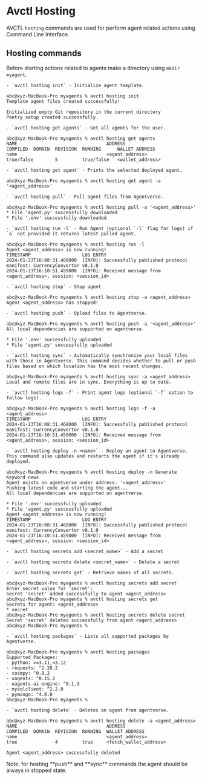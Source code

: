 
# Avctl Hosting

AVCTL `hosting` commands are used for perform agent related actions using Command Line Interface.

## Hosting commands

Before starting actions related to agents make a directory using `mkdir myagent`.

    - `avctl hosting init` - Initialize agent template.

```
abc@xyz-MacBook-Pro myagents % avctl hosting init
Template agent files created successfully!

Initialized empty Git repository in the current directory
Poetry setup created successfully
```

    - `avctl hosting get agents` - Get all agents for the user.

```
abc@xyz-MacBook-Pro myagents % avctl hosting get agents
NAME                                 ADDRESS                                                            COMPILED  DOMAIN  REVISION  RUNNING      WALLET ADDRESS
name                                 <agent_address>                                                      true/false        5         true/false   <wallet_address>
```

    - `avctl hosting get agent` - Prints the selected deployed agent.

```
abc@xyz-MacBook-Pro myagents % avctl hosting get agent -a '<agent_address>'
```

    - `avctl hosting pull` - Pull agent files from Agentverse.

```
abc@xyz-MacBook-Pro myagents % avctl hosting pull -a '<agent_address>'
* File 'agent.py' successfully downloaded
* File '.env' successfully downloaded
```

    - `avctl hosting run -l` - Run Agent (optional `-l` flag for logs) if `a` not provided it returns latest pulled agent.

```
abc@xyz-MacBook-Pro myagents % avctl hosting run -l                                                                   
Agent <agent_address> is now running!
TIMESTAMP                   LOG ENTRY
2024-01-23T16:08:31.468000  [INFO]: Successfully published protocol manifest: CurrencyConvertor v0.1.0
2024-01-23T16:10:51.459000  [INFO]: Received message from <agent_address>, session: <session_id>
```

    - `avctl hosting stop` - Stop agent

```
abc@xyz-MacBook-Pro myagents % avctl hosting stop -a <agent_address>
Agent <agent_address> has stopped!
```

    - `avctl hosting push` - Upload files to Agentverse.

```
abc@xyz-MacBook-Pro myagents % avctl hosting push -a '<agent_address>'
All local dependencies are supported on agentverse.

* File '.env' successfully uploaded
* File 'agent.py' successfully uploaded
```

    - `avctl hosting sync` - Automatically synchronize your local files with those in Agentverse. This command decides whether to pull or push files based on which location has the most recent changes.

```
abc@xyz-MacBook-Pro myagents % avctl hosting sync -a <agent_address>
Local and remote files are in sync. Everything is up to date.
```

    - `avctl hosting logs -f` - Print agent logs (optional `-f` option to follow logs).

```
abc@xyz-MacBook-Pro myagents % avctl hosting logs -f -a <agent_address>
TIMESTAMP                   LOG ENTRY
2024-01-23T16:08:31.468000  [INFO]: Successfully published protocol manifest: CurrencyConvertor v0.1.0
2024-01-23T16:10:51.459000  [INFO]: Received message from <agent_address>, session: <session_id>
```

    - `avctl hosting deploy -n <name>` - Deploy an agent to Agentverse. This command also updates and restarts the agent if it's already deployed.

```
abc@xyz-MacBook-Pro myagents % avctl hosting deploy -n Generate Keyword news
Agent exists on agentverse under address: '<agent_address>'
Pushing latest code and starting the agent...
All local dependencies are supported on agentverse.

* File '.env' successfully uploaded
* File 'agent.py' successfully uploaded
Agent <agent_address> is now running!
TIMESTAMP                   LOG ENTRY
2024-01-23T16:08:31.468000  [INFO]: Successfully published protocol manifest: CurrencyConvertor v0.1.0
2024-01-23T16:10:51.459000  [INFO]: Received message from <agent_address>, session: <session_id>
```

    - `avctl hosting secrets add <secret_name>` - Add a secret

    - `avctl hosting secrets delete <secret_name>` - Delete a secret

    - `avctl hosting secrets get` - Retrieve names of all secrets.

```
abc@xyz-MacBook-Pro myagents % avctl hosting secrets add secret
Enter secret value for 'secret': 
Secret 'secret' added successfully to agent <agent_address>
abc@xyz-MacBook-Pro myagents % avctl hosting secrets get
Secrets for agent: <agent_address>
* secret
abc@xyz-MacBook-Pro myagents % avctl hosting secrets delete secret
Secret 'secret' deleted successfully from agent <agent_address>
abc@xyz-MacBook-Pro myagents % 
```

    - `avctl hosting packages` - Lists all supported packages by Agentverse.

```
abc@xyz-MacBook-Pro myagents % avctl hosting packages
Supported Packages:
- python: >=3.11,<3.12
- requests: ^2.28.2
- cosmpy: ^0.9.2
- uagents: ^0.15.2
- uagents-ai-engine: ^0.1.3
- mysqlclient: ^2.2.0
- pymongo: ^4.6.0
abc@xyz-MacBook-Pro myagents % 
```

    - `avctl hosting delete` - Deletes an agent from agentverse.

```
abc@xyz-MacBook-Pro myagents % avctl hosting delete -a <agent_address>
NAME                                 ADDRESS                                                            COMPILED  DOMAIN  REVISION  RUNNING  WALLET ADDRESS
name                                 <agent_address>                                                    true              4         true     <fetch_wallet_address>

Agent <agent_address> successfully deleted
```
 
<Callout type="info" emoji="ℹ️">
    Note: for hosting **push** and **sync** commands the agent should be always in stopped state.
</Callout>
